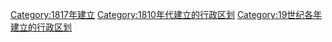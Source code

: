 {{Cat topic in year| topic=建立的行政区划|year=1817}}
[[Category:1817年建立|Category:1817年建立]]
[[Category:1810年代建立的行政区划|Category:1810年代建立的行政区划]]
[[Category:19世纪各年建立的行政区划|Category:19世纪各年建立的行政区划]]